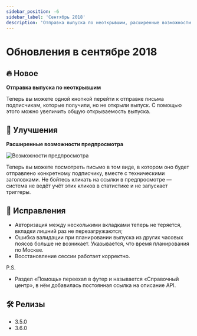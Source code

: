 ```yaml
---
sidebar_position: -6
sidebar_label: 'Сентябрь 2018'
description: 'Отправка выпуска по неоткрывшим, расширенные возможности предпросмотра и некоторые исправления'
---
```



# Обновления в сентябре 2018

## 🔥 Новое

**Отправка выпуска по неоткрывшим**

Теперь вы можете одной кнопкой перейти к отправке письма подписчикам, которые получили, но не открыли выпуск. С помощью этого можно увеличить общую открываемость выпуска.

## 🚀 Улучшения

**Расширенные возможности предпросмотра**

<p align="left">
  <img src={Preview} alt="Возможности предпросмотра" />
</p>

Теперь вы можете посмотреть письмо в том виде, в котором оно будет отправлено конкретному подписчику, вместе с техническими заголовками. Не бойтесь кликать на ссылки в предпросмотре — система не ведёт учёт этих кликов в статистике и не запускает триггеры.

## 🐛 Исправления

- Авторизация между несколькими вкладками теперь не теряется, вкладки лишний раз не перезагружаются;
- Ошибка валидации при планировании выпуска из других часовых поясов больше не возникает. Указывается, что время планирования по Москве.
- Восстановление сессии работает корректно.

P.S.

- Раздел «Помощь» переехал в футер и называется «Справочный центр», в нём добавилась постоянная ссылка на описание API.

## 🛠️ Релизы

- 3.5.0
- 3.6.0
